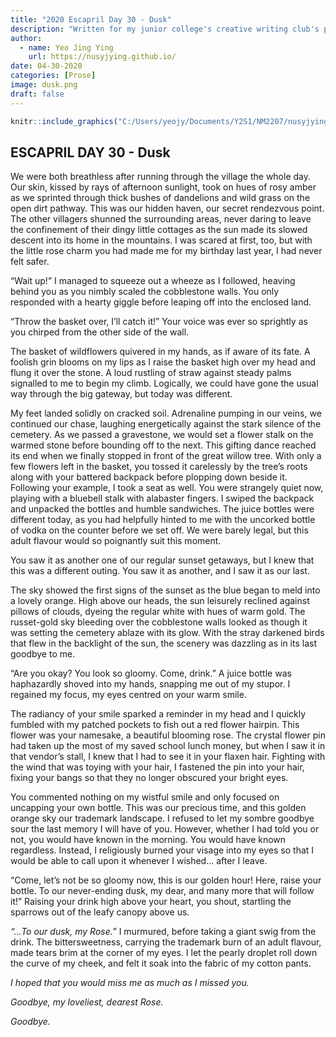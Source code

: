 ---
title: "2020 Escapril Day 30 - Dusk"
description: "Written for my junior college's creative writing club's participation in Escapril 2020."
author:
  - name: Yeo Jing Ying
    url: https://nusyjying.github.io/
date: 04-30-2020
categories: [Prose] 
image: dusk.png
draft: false 
---

```{r, eval=TRUE,echo=FALSE,out.width="70%"}

knitr::include_graphics("C:/Users/yeojy/Documents/Y2S1/NM2207/nusyjying.github.io/posts/2020-04-30-Escapril30/dusk.png")

```

## ESCAPRIL DAY 30 - Dusk

We were both breathless after running through the village the whole day. Our skin, kissed by rays of afternoon sunlight, took on hues of rosy amber as we sprinted through thick bushes of dandelions and wild grass on the open dirt pathway. This was our hidden haven, our secret rendezvous point. The other villagers shunned the surrounding areas, never daring to leave the confinement of their dingy little cottages as the sun made its slowed descent into its home in the mountains. I was scared at first, too, but with the little rose charm you had made me for my birthday last year, I had never felt safer. 

“Wait up!” I managed to squeeze out a wheeze as I followed, heaving behind you as you nimbly scaled the cobblestone walls. You only responded with a hearty giggle before leaping off into the enclosed land. 

“Throw the basket over, I’ll catch it!” Your voice was ever so sprightly as you chirped from the other side of the wall. 

The basket of wildflowers quivered in my hands, as if aware of its fate. A foolish grin blooms on my lips as I raise the basket high over my head and flung it over the stone. A loud rustling of straw against steady palms signalled to me to begin my climb. Logically, we could have gone the usual way through the big gateway, but today was different. 

My feet landed solidly on cracked soil. Adrenaline pumping in our veins, we continued our chase, laughing energetically against the stark silence of the cemetery. As we passed a gravestone, we would set a flower stalk on the warmed stone before bounding off to the next. This gifting dance reached its end when we finally stopped in front of the great willow tree. With only a few flowers left in the basket, you tossed it carelessly by the tree’s roots along with your battered backpack before plopping down beside it. Following your example, I took a seat as well. You were strangely quiet now, playing with a bluebell stalk with alabaster fingers. I swiped the backpack and unpacked the bottles and humble sandwiches. The juice bottles were different today, as you had helpfully hinted to me with the uncorked bottle of vodka on the counter before we set off. We were barely legal, but this adult flavour would so poignantly suit this moment.

You saw it as another one of our regular sunset getaways, but I knew that this was a different outing. You saw it as another, and I saw it as our last.

The sky showed the first signs of the sunset as the blue began to meld into a lovely orange. High above our heads, the sun leisurely reclined against pillows of clouds, dyeing the regular white with hues of warm gold. The russet-gold sky bleeding over the cobblestone walls looked as though it was setting the cemetery ablaze with its glow. With the stray darkened birds that flew in the backlight of the sun, the scenery was dazzling as in its last goodbye to me. 

“Are you okay? You look so gloomy. Come, drink.” A juice bottle was haphazardly shoved into my hands, snapping me out of my stupor. I regained my focus, my eyes centred on your warm smile. 

The radiancy of your smile sparked a reminder in my head and I quickly fumbled with my patched pockets to fish out a red flower hairpin. This flower was your namesake, a beautiful blooming rose. The crystal flower pin had taken up the most of my saved school lunch money, but when I saw it in that vendor’s stall, I knew that I had to see it in your flaxen hair. Fighting with the wind that was toying with your hair, I fastened the pin into your hair, fixing your bangs so that they no longer obscured your bright eyes. 


You commented nothing on my wistful smile and only focused on uncapping your own bottle.
This was our precious time, and this golden orange sky our trademark landscape. I refused to let my sombre goodbye sour the last memory I will have of you. However, whether I had told you or not, you would have known in the morning. You would have known regardless. Instead, I religiously burned your visage into my eyes so that I would be able to call upon it whenever I wished… after I leave.

“Come, let’s not be so gloomy now, this is our golden hour! Here, raise your bottle. To our never-ending dusk, my dear, and many more that will follow it!” Raising your drink high above your heart, you shout, startling the sparrows out of the leafy canopy above us.

_“...To our dusk, my Rose.”_ I murmured, before taking a giant swig from the drink. The bittersweetness, carrying the trademark burn of an adult flavour, made tears brim at the corner of my eyes. I let the pearly droplet roll down the curve of my cheek, and felt it soak into the fabric of my cotton pants. 

_I hoped that you would miss me as much as I missed you._

_Goodbye, my loveliest, dearest Rose._

_Goodbye._